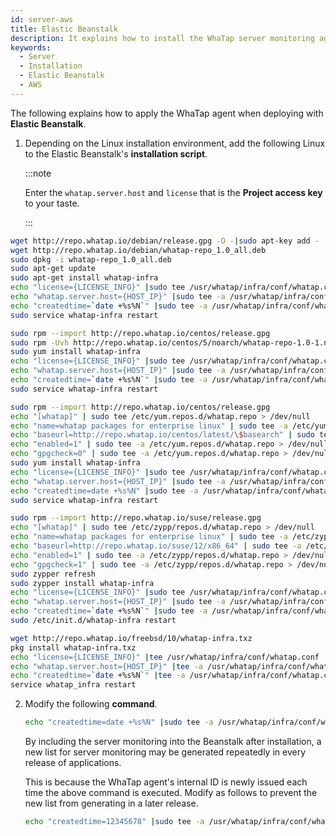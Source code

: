 ```yaml
---
id: server-aws
title: Elastic Beanstalk
description: It explains how to install the WhaTap server monitoring agent in the elastic beanstalk environment.
keywords:
  - Server
  - Installation
  - Elastic Beanstalk
  - AWS
---
```



The following explains how to apply the WhaTap agent when deploying with **Elastic Beanstalk**.

1. Depending on the Linux installation environment, add the following Linux to the Elastic Beanstalk's **installation script**.

   :::note

   Enter the `whatap.server.host` and `license` that is the **Project access key** to your taste.

   :::

 <Tabs>
 <TabItem value="du" label="Debian / Ubuntu" default>

   ```bash
   wget http://repo.whatap.io/debian/release.gpg -O -|sudo apt-key add -
   wget http://repo.whatap.io/debian/whatap-repo_1.0_all.deb
   sudo dpkg -i whatap-repo_1.0_all.deb
   sudo apt-get update
   sudo apt-get install whatap-infra
   echo "license={LICENSE_INFO}" |sudo tee /usr/whatap/infra/conf/whatap.conf
   echo "whatap.server.host={HOST_IP}" |sudo tee -a /usr/whatap/infra/conf/whatap.conf
   echo "createdtime=`date +%s%N`" |sudo tee -a /usr/whatap/infra/conf/whatap.conf
   sudo service whatap-infra restart
   ```

 </TabItem>
 <TabItem value="co" label="CentOS">

   ```bash
   sudo rpm --import http://repo.whatap.io/centos/release.gpg
   sudo rpm -Uvh http://repo.whatap.io/centos/5/noarch/whatap-repo-1.0-1.noarch.rpm
   sudo yum install whatap-infra
   echo "license={LICENSE_INFO}" |sudo tee /usr/whatap/infra/conf/whatap.conf
   echo "whatap.server.host={HOST_IP}" |sudo tee -a /usr/whatap/infra/conf/whatap.conf
   echo "createdtime=`date +%s%N`" |sudo tee -a /usr/whatap/infra/conf/whatap.conf
   sudo service whatap-infra restart
   ```

 </TabItem>
 <TabItem value="al" label="Amazon Linux">

   ```bash
   sudo rpm --import http://repo.whatap.io/centos/release.gpg
   echo "[whatap]" | sudo tee /etc/yum.repos.d/whatap.repo > /dev/null
   echo "name=whatap packages for enterprise linux" | sudo tee -a /etc/yum.repos.d/whatap.repo > /dev/null
   echo "baseurl=http://repo.whatap.io/centos/latest/\$basearch" | sudo tee -a /etc/yum.repos.d/whatap.repo > /dev/null
   echo "enabled=1" | sudo tee -a /etc/yum.repos.d/whatap.repo > /dev/null
   echo "gpgcheck=0" | sudo tee -a /etc/yum.repos.d/whatap.repo > /dev/null
   sudo yum install whatap-infra
   echo "license={LICENSE_INFO}" |sudo tee /usr/whatap/infra/conf/whatap.conf
   echo "whatap.server.host={HOST_IP}" |sudo tee -a /usr/whatap/infra/conf/whatap.conf
   echo "createdtime=date +%s%N" |sudo tee -a /usr/whatap/infra/conf/whatap.conf
   sudo service whatap-infra restart
   ```

 </TabItem>
   </Tabs>
 <Tabs>
 <TabItem value="suse" label="SUSE">

   ```bash
   sudo rpm --import http://repo.whatap.io/suse/release.gpg
   echo "[whatap]" | sudo tee /etc/zypp/repos.d/whatap.repo > /dev/null
   echo "name=whatap packages for enterprise linux" | sudo tee -a /etc/zypp/repos.d/whatap.repo > /dev/null
   echo "baseurl=http://repo.whatap.io/suse/12/x86_64" | sudo tee -a /etc/zypp/repos.d/whatap.repo > /dev/null
   echo "enabled=1" | sudo tee -a /etc/zypp/repos.d/whatap.repo > /dev/null
   echo "gpgcheck=1" | sudo tee -a /etc/zypp/repos.d/whatap.repo > /dev/null
   sudo zypper refresh
   sudo zypper install whatap-infra
   echo "license={LICENSE_INFO}" |sudo tee /usr/whatap/infra/conf/whatap.conf
   echo "whatap.server.host={HOST_IP}" |sudo tee -a /usr/whatap/infra/conf/whatap.conf
   echo "createdtime=`date +%s%N`" |sudo tee -a /usr/whatap/infra/conf/whatap.conf
   sudo /etc/init.d/whatap-infra restart
   ```

 </TabItem>
 <TabItem value="fb" label="FreeBSD">

   ```bash
   wget http://repo.whatap.io/freebsd/10/whatap-infra.txz
   pkg install whatap-infra.txz
   echo "license={LICENSE_INFO}" |tee /usr/whatap/infra/conf/whatap.conf
   echo "whatap.server.host={HOST_IP}" |tee -a /usr/whatap/infra/conf/whatap.conf
   echo "createdtime=`date +%s%N`" |tee -a /usr/whatap/infra/conf/whatap.conf
   service whatap_infra restart
   ```

 </TabItem>
   </Tabs>

2. Modify the following **command**.

   ```bash
   echo "createdtime=date +%s%N" |sudo tee -a /usr/whatap/infra/conf/whatap.conf
   ```

   By including the server monitoring into the Beanstalk after installation, a new list for server monitoring may be generated repeatedly in every release of applications. 

   This is because the WhaTap agent's internal ID is newly issued each time the above command is executed. Modify as follows to prevent the new list from generating in a later release.

   ```bash
   echo "createdtime=12345678" |sudo tee -a /usr/whatap/infra/conf/whatap.conf
   ```
